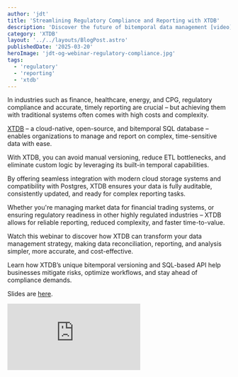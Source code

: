 ```yaml
---
author: 'jdt'
title: 'Streamlining Regulatory Compliance and Reporting with XTDB'
description: 'Discover the future of bitemporal data management [video]'
category: 'XTDB'
layout: '../../layouts/BlogPost.astro'
publishedDate: '2025-03-20'
heroImage: 'jdt-og-webinar-regulatory-compliance.jpg'
tags:
  - 'regulatory'
  - 'reporting'
  - 'xtdb'
---
```



In industries such as finance, healthcare, energy, and CPG, regulatory compliance and accurate, timely reporting are crucial – but achieving them with traditional systems often comes with high costs and complexity.

[XTDB](https://xtdb.com/) – a cloud-native, open-source, and bitemporal SQL database – enables organizations to manage and report on complex, time-sensitive data with ease.

With XTDB, you can avoid manual versioning, reduce ETL bottlenecks, and eliminate custom logic by leveraging its built-in temporal capabilities.

By offering seamless integration with modern cloud storage systems and compatibility with Postgres, XTDB ensures your data is fully auditable, consistently updated, and ready for complex reporting tasks.

Whether you're managing market data for financial trading systems, or ensuring regulatory readiness in other highly regulated industries – XTDB allows for reliable reporting, reduced complexity, and faster time-to-value.

Watch this webinar to discover how XTDB can transform your data management strategy, making data reconciliation, reporting, and analysis simpler, more accurate, and cost-effective.

Learn how XTDB’s unique bitemporal versioning and SQL-based API help businesses mitigate risks, optimize workflows, and stay ahead of compliance demands.

Slides are [here](https://drive.google.com/file/d/1gQgQYKPk0xg-JNrm07hMYQQqeHsSGyww/view?usp=sharing).

<iframe
  class='aspect-video w-full'
  src='https://www.youtube.com/embed/akfGqAjjGqQ?si=Pb7a50hFNbbbgacn'
  title='Streamlining Regulatory Compliance and Reporting with XTDB: The Future of Bitemporal Data Management'
  frameborder='0'
  allow='accelerometer; autoplay; clipboard-write; encrypted-media; gyroscope; picture-in-picture; web-share'
  allowfullscreen
></iframe>
